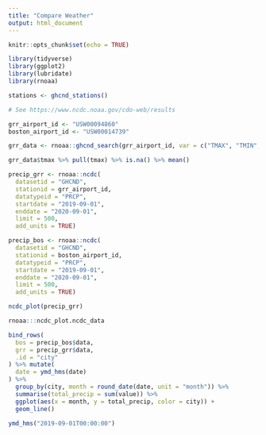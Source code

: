 ```yaml
---
title: "Compare Weather"
output: html_document
---
```


```r
knitr::opts_chunk$set(echo = TRUE)
```

```r
library(tidyverse)
library(ggplot2)
library(lubridate)
library(rnoaa)
```


```r
stations <- ghcnd_stations()
```


```r
# See https://www.ncdc.noaa.gov/cdo-web/results

grr_airport_id <- "USW00094860"
boston_airport_id <- "USW00014739"
```

```r
grr_data <- rnoaa::ghcnd_search(grr_airport_id, var = c("TMAX", "TMIN", "PRCP"))
```

```r
grr_data$tmax %>% pull(tmax) %>% is.na() %>% mean()
```



```r
precip_grr <- rnoaa::ncdc(
  datasetid = "GHCND",
  stationid = grr_airport_id,
  datatypeid = "PRCP",
  startdate = "2019-09-01",
  enddate = "2020-09-01",
  limit = 500,
  add_units = TRUE)
```

```r
precip_bos <- rnoaa::ncdc(
  datasetid = "GHCND",
  stationid = boston_airport_id,
  datatypeid = "PRCP",
  startdate = "2019-09-01",
  enddate = "2020-09-01",
  limit = 500,
  add_units = TRUE)
```

```r
ncdc_plot(precip_grr)
```


```r
rnoaa:::ncdc_plot.ncdc_data
```

```r

bind_rows(
  bos = precip_bos$data,
  grr = precip_grr$data,
  .id = "city"
) %>% mutate(
  date = ymd_hms(date)
) %>%
  group_by(city, month = round_date(date, unit = "month")) %>% 
  summarise(total_precip = sum(value)) %>% 
  ggplot(aes(x = month, y = total_precip, color = city)) +
  geom_line()
```
```r
ymd_hms("2019-09-01T00:00:00")
```
